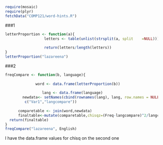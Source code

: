 ```r
require(mosaic)
require(plyr)
fetchData("COMP121/word-hints.R")
```


###1
```r
letterProportion <- function(a){
                  letters <- table(unlist(strsplit(a, split    =NULL)))
                  
                  return(letters/length(letters))
}
letterProportion("lazareena")
```

###2
```r
freqCompare <- function(b, language){
                 
              word <- data.frame(letterProportion(b))
                 
                 lang <- data.frame(language)          
        newdata<- setNames(cbind(rownames(lang), lang, row.names = NULL), 
         c("Var1","langcompare"))
              
      comparetable <- join(word,newdata)
      finaltable<-mutate(comparetable,chisqz=(Freq-langcompare)^2/langcompare )
  return(finaltable)
}
freqCompare("lazareena", English)
```
I have the data.frame values for chisq on the second one
